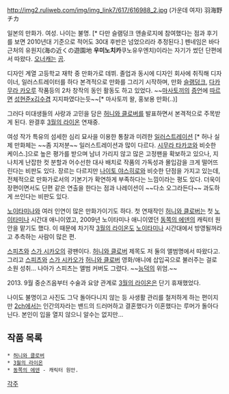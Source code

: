 http://img2.ruliweb.com/img/img_link7/617/616988_2.jpg
(가운데 여자)
羽海野チカ

일본의 만화가. 여성. 나이는 불명. [* 다만 슬램덩크 앤솔로지에 참여했다는 점과 후기를 보면 2010년대 기준으로 적어도 30대 후반은 넘었으리라 추정된다.]  펜네임은 바다 근처의 유원지(海の近くの遊園地 '''우미노치카'''쿠노유우엔치)이라는 자기가 썼던 단편에서 따왔다. [[오너캐]]는 [[곰]].

디자인 계열 고등학교 재학 중 만화가로 데뷔. 졸업과 동시에 디자인 회사에 취직해 디자이너, 일러스트레이터를 하다 본격적으로 만화를 그리기 시작하며, 만화 [[슬램덩크]], [[다카무라 카오루]] 작품등의 2차 창작의 동인 활동도 하고 있었다. ~~[[마사토끼]]의 [http://kameoka.tistory.com/76 증언]에 [http://kameoka.tistory.com/77 따르면] [[성현준]]x[[김수겸]] 지지파였다는듯~~[* 마사토끼 왈, 홍보용 만화(..)]

그러다 미대생들의 사랑과 고민을 담은 [[허니와 클로버]]를 발표하면서 본격적으로 주목받게 된다. 완결후 [[3월의 라이온]] 연재중.

여성 작가 특유의 섬세한 심리 묘사을 이용한 통찰과 미려한 [[일러스트레이션]] [* 허나 실제 만화체는 ~~좀 지저분~~ 일러스트레이션과 많이 다르다. [[시무라 타카코]]와 비슷한 케이스.]으로 높은 평가를 받으며 남녀 가리지 않고 많은 고정팬을 확보하고 있으나, 지나치게 난잡한 컷 분할과 어수선한 대사 배치로 작품의 가독성과 몰입감을 크게 떨어뜨린다는 비판도 있다. 장르는 다르지만  [[나이토 야스히로]]와 비슷한 단점을 가지고 있는데, 전체적으로 만화가로서의 기본기가 확연하게 부족하다는 느낌이라는 평도 있다. 더욱이 장편이면서도 단편 같은 연출을 한다는 점과 나레이션이 ~~다소 오그라든다~~ 과도하게 쓰인다는 비판도 있다.

[[노이타미나]]와 여러 인연이 많은 만화가이기도 하다. 첫 연재작인 [[허니와 클로버]]는 첫 [[노이타미나]] 시간대 애니이였고, 2009년 노이타미나 애니이였던 [[동쪽의 에덴]]의 캐릭터 원안을 맡기도 했다. 이 때문에 차기작 [[3월의 라이온]]도 [[노이타미나]] 시간대에서 방영될꺼라고 추측하는 사람이 많은 편.

[[스피츠]]와 [[스가 시카오]]의 광팬이다. [[허니와 클로버]] 제목도 저 둘의 앨범명에서 따왔다고. 그리고 [[스피츠]]와 [[스가 시카오]]가 [[허니와 클로버]] 영화/애니에 삽입곡으로 불러주는 걸로 소원 성취... 나아가 스피츠는 앨범 커버도 그렸다. ~~[[능덕]]의 위엄.~~

2013. 9월 중순즈음부터 수술과 요양 관계로 [[3월의 라이온]]은 단기 휴재했었다.

나이도 불명이고 사진도 그닥 돌아다니지 않는 등 사생활 관리를 철저하게 하는 편이지만 [[2ch]]에서는 인간의자라는 밴드의 드러머하고 결혼했다가 이혼했다는 루머가 돌아다닌다. 본인이 입을 열지 않으니 알수는 없지만...

== 작품 목록 ==
 * [[허니와 클로버]]
 * [[3월의 라이온]]
 * [[동쪽의 에덴]] - 캐릭터 원안.

[[각주]]
